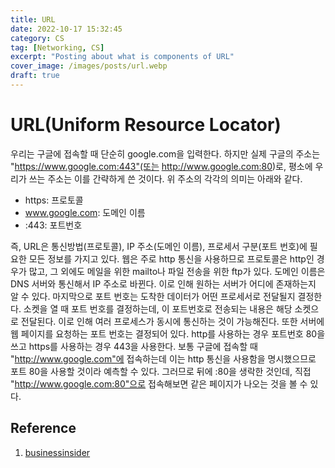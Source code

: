 ```yaml
---
title: URL
date: 2022-10-17 15:32:45
category: CS
tag: [Networking, CS]
excerpt: "Posting about what is components of URL"
cover_image: /images/posts/url.webp
draft: true
---
```


# URL(Uniform Resource Locator)

우리는 구글에 접속할 때 단순히 google.com을 입력한다.
하지만 실제 구글의 주소는 "https://www.google.com:443"(또는 http://www.google.com:80)로, 평소에 우리가 쓰는 주소는 이를 간략하게 쓴 것이다.
위 주소의 각각의 의미는 아래와 같다.

- https: 프로토콜
- www.google.com: 도메인 이름
- :443: 포트번호

즉, URL은 통신방법(프로토콜), IP 주소(도메인 이름), 프로세서 구분(포트 번호)에 필요한 모든 정보를 가지고 있다.
웹은 주로 http 통신을 사용하므로 프로토콜은 http인 경우가 많고, 그 외에도 메일을 위한 mailto나 파일 전송을 위한 ftp가 있다.
도메인 이름은 DNS 서버와 통신해서 IP 주소로 바뀐다.
이로 인해 원하는 서버가 어디에 존재하는지 알 수 있다.
마지막으로 포트 번호는 도착한 데이터가 어떤 프로세서로 전달될지 결정한다.
소켓을 열 때 포트 번호를 결정하는데, 이 포트번호로 전송되는 내용은 해당 소켓으로 전달된다.
이로 인해 여러 프로세스가 동시에 통신하는 것이 가능해진다.
또한 서버에 웹 페이지를 요청하는 포트 번호는 결정되어 있다.
http를 사용하는 경우 포트번호 80을 쓰고 https를 사용하는 경우 443을 사용한다.
보통 구글에 접속할 때 "http://www.google.com"에 접속하는데 이는 http 통신을 사용함을 명시했으므로 포트 80을 사용할 것이라 예측할 수 있다.
그러므로 뒤에 :80을 생락한 것인데, 직접 "http://www.google.com:80"으로 접속해보면 같은 페이지가 나오는 것을 볼 수 있다.

## Reference

1. [businessinsider](https://www.businessinsider.com/guides/tech/what-is-a-url)

